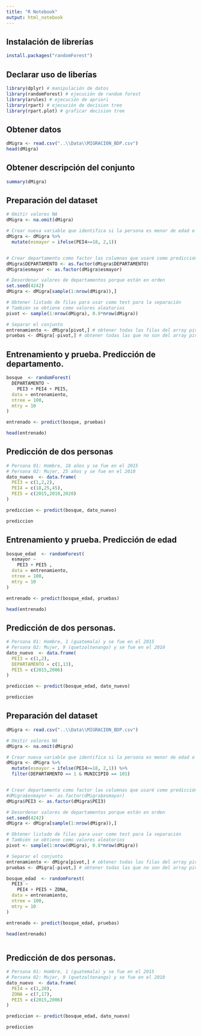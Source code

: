 ```yaml
---
title: "R Notebook"
output: html_notebook
---
```


## Instalación de librerías
```r
install.packages("randomForest")
```


## Declarar uso de liberías
```r
library(dplyr) # manipulación de datos
library(randomForest) # ejecución de random forest
library(arules) # ejecución de apriori
library(rpart) # ejecución de decision tree
library(rpart.plot) # graficar decision tree

```


## Obtener datos
```r
dMigra <- read.csv("..\\Data\\MIGRACION_BDP.csv")
head(dMigra)
```

## Obtener descripción del conjunto
```r
summary(dMigra)
```


## Preparación del dataset
```r
# Omitir valores NA
dMigra <- na.omit(dMigra)

# Crear nueva variable que identifica si la persona es menor de edad o mayor de edad
dMigra <- dMigra %>%
  mutate(esmayor = ifelse(PEI4>=18, 2,1))


# Crear departamento como factor las columnas que usaré como predicción
dMigra$DEPARTAMENTO <- as.factor(dMigra$DEPARTAMENTO)
dMigra$esmayor <- as.factor(dMigra$esmayor)

# Desordenar valores de departamentos porque están en orden
set.seed(4242)
dMigra <- dMigra[sample(1:nrow(dMigra)),]

# Obtener listado de filas para usar como test para la separación
# También se obtiene como valores aleatorios
pivot <- sample(1:nrow(dMigra), 0.8*nrow(dMigra))

# Separar el conjunto
entrenamiento <- dMigra[pivot,] # obtener todas las filas del array pivot
pruebas <- dMigra[-pivot,] # obtener todas las que no son del array pivot


```


## Entrenamiento y prueba. Predicción de departamento.
```r
bosque  <- randomForest(
  DEPARTAMENTO ~
    PEI3 + PEI4 + PEI5,
  data = entrenamiento,
  ntree = 100,
  mtry = 10
)

entrenado <- predict(bosque, pruebas)

head(entrenado)

```

## Predicción de dos personas
```r
# Persona 01: Hombre, 18 años y se fue en el 2015
# Persona 02: Mujer, 25 años y se fue en el 2010
dato_nuevo  <- data.frame(
  PEI3 = c(1,2,2),
  PEI4 = c(18,25,45),
  PEI5 = c(2015,2010,2020)
)

prediccion <- predict(bosque, dato_nuevo)

prediccion
```

## Entrenamiento y prueba. Predicción de edad
```r
bosque_edad  <- randomForest(
  esmayor ~
    PEI3 + PEI5 ,
  data = entrenamiento,
  ntree = 100,
  mtry = 10
)

entrenado <- predict(bosque_edad, pruebas)

head(entrenado)

```



## Predicción de dos personas.
```r
# Persona 01: Hombre, 1 (guatemala) y se fue en el 2015
# Persona 02: Mujer, 9 (quetzaltenango) y se fue en el 2010
dato_nuevo  <- data.frame(
  PEI3 = c(1,2),
  DEPARTAMENTO = c(1,13),
  PEI5 = c(2015,2006)
)

prediccion <- predict(bosque_edad, dato_nuevo)

prediccion
```




## Preparación del dataset
```r
dMigra <- read.csv("..\\Data\\MIGRACION_BDP.csv")

# Omitir valores NA
dMigra <- na.omit(dMigra)

# Crear nueva variable que identifica si la persona es menor de edad o mayor de edad
dMigra <- dMigra %>%
  mutate(esmayor = ifelse(PEI4>=18, 2,1)) %>%
  filter(DEPARTAMENTO == 1 & MUNICIPIO == 101)


# Crear departamento como factor las columnas que usaré como predicción
#dMigra$esmayor <- as.factor(dMigra$esmayor)
dMigra$PEI3 <- as.factor(dMigra$PEI3)

# Desordenar valores de departamentos porque están en orden
set.seed(4242)
dMigra <- dMigra[sample(1:nrow(dMigra)),]

# Obtener listado de filas para usar como test para la separación
# También se obtiene como valores aleatorios
pivot <- sample(1:nrow(dMigra), 0.8*nrow(dMigra))

# Separar el conjunto
entrenamiento <- dMigra[pivot,] # obtener todas las filas del array pivot
pruebas <- dMigra[-pivot,] # obtener todas las que no son del array pivot

bosque_edad  <- randomForest(
  PEI3 ~
    PEI4 + PEI5 + ZONA,
  data = entrenamiento,
  ntree = 100,
  mtry = 10
)

entrenado <- predict(bosque_edad, pruebas)

head(entrenado)



```



## Predicción de dos personas.
```r
# Persona 01: Hombre, 1 (guatemala) y se fue en el 2015
# Persona 02: Mujer, 9 (quetzaltenango) y se fue en el 2010
dato_nuevo  <- data.frame(
  PEI4 = c(1,20),
  ZONA = c(7,17),
  PEI5 = c(2015,2006)
)

prediccion <- predict(bosque_edad, dato_nuevo)

prediccion
```